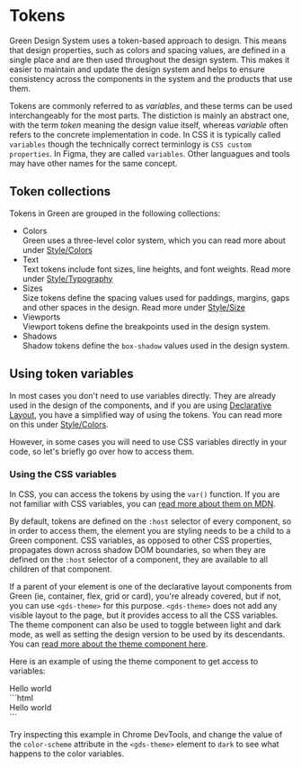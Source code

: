 
<Meta title="Concepts/Tokens" />

# Tokens

Green Design System uses a token-based approach to design. This means
that design properties, such as colors and spacing values, are defined
in a single place and are then used throughout the design system.
This makes it easier to maintain and update the design system and helps to
ensure consistency across the components in the system and the products
that use them.

Tokens are  commonly referred to as <em>variables</em>, and these terms
can be used interchangeably for the most parts. The distiction is mainly an
abstract one, with the term <em>token</em> meaning the design value itself,
whereas <em>variable</em> often refers to the concrete implementation in code. In
CSS it is typically called `variables` though the technically correct terminlogy
is `CSS custom properties`. In Figma, they are called `variables`. Other
languagues and tools may have other names for the same concept.

## Token collections

Tokens in Green are grouped in the following collections:

- Colors\
  Green uses a three-level color system, which you can read more about under [Style/Colors](/docs/style-colors--docs)
- Text\
  Text tokens include font sizes, line heights, and font weights. Read more under [Style/Typography](/docs/style-typography--docs)
- Sizes\
  Size tokens define the spacing values used for paddings, margins, gaps and other spaces in the design. Read more under [Style/Size](/docs/style-size--docs)
- Viewports\
  Viewport tokens define the breakpoints used in the design system.
- Shadows\
  Shadow tokens define the `box-shadow` values used in the design system.

## Using token variables

In most cases you don't need to use variables directly. They are already used in
the design of the components, and if you are using [Declarative Layout](/docs/concepts-declarative-layout--docs), you have a
simplified way of using the tokens. You can read more on this under [Style/Colors](/docs/style-colors--docs).

However, in some cases you will need to use CSS variables directly in your code, so
let's briefly go over how to access them.

### Using the CSS variables

In CSS, you can access the tokens by using the `var()` function. If you are not familiar
with CSS variables, you can [read more about them on MDN](https://developer.mozilla.org/en-US/docs/Web/CSS/Using_CSS_custom_properties).

By default, tokens are defined on the `:host` selector of every component, so in order to access them, the element you are styling
needs to be a child to a Green component. CSS variables, as opposed to other CSS properties, propagates down across shadow DOM boundaries,
so when they are defined on the `:host` selector of a component, they are available to all children of that component.

If a parent of your element is one of the declarative layout components from Green
(ie, container, flex, grid or card), you're already covered, but if not, you can use `<gds-theme>` for this purpose. `<gds-theme>` does not
add any visible layout to the page, but it provides access to all the CSS variables. The theme component can also be used to toggle
between light and dark mode, as well as setting the design version to be used by its descendants. You can [read more about the theme component here](/docs/components-theme--docs).

Here is an example of using the theme component to get access to variables:

<gds-theme design-version="2023">
  <div style={{backgroundColor: `var(--gds-color-l2-background-primary)`, color: `var(--gds-color-l2-content-primary)`, padding: `var(--gds-space-l)`}}>Hello world</div>
</gds-theme>
```html
<gds-theme design-version="2023">
  <div style="background-color: var(--gds-color-l2-background-primary); color: var(--gds-color-l2-content-primary); padding: var(--gds-space-l);">
    Hello world
  </div>
</gds-theme>
```

Try inspecting this example in Chrome DevTools, and change the value of the `color-scheme` attribute in the `<gds-theme>` element to `dark` to see what happens to the color variables.

